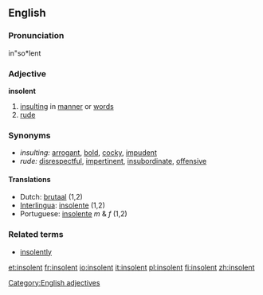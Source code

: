 ==English==

===Pronunciation===
in"so*lent

===Adjective===
'''insolent'''

# [[insulting]] in [[manner]] or [[word]]s
# [[rude]]

===Synonyms===
*''insulting:'' [[arrogant]], [[bold]], [[cocky]], [[impudent]]
*''rude:''  [[disrespectful]], [[impertinent]], [[insubordinate]], [[offensive]]

====Translations====
*Dutch: [[brutaal]] (1,2)
*[[Interlingua]]: [[insolente]] (1,2)
*Portuguese: [[insolente]] ''m'' & ''f'' (1,2)

===Related terms===
* [[insolently]]

[[Category:English adjectives]]

[[et:insolent]]
[[fr:insolent]]
[[io:insolent]]
[[it:insolent]]
[[pl:insolent]]
[[fi:insolent]]
[[zh:insolent]]